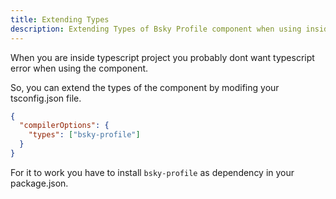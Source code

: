 ```yaml
---
title: Extending Types
description: Extending Types of Bsky Profile component when using inside typescript project
---
```


When you are inside typescript project you probably dont want typescript error when using the component.

So, you can extend the types of the component by modifing your tsconfig.json file.

```json
{
  "compilerOptions": {
    "types": ["bsky-profile"]
  }
}
```

For it to work you have to install `bsky-profile` as dependency in your package.json.
